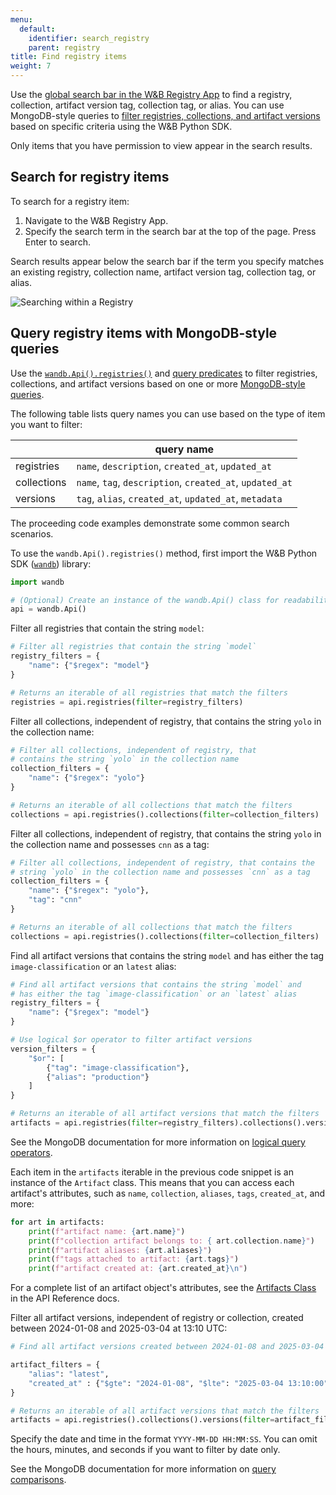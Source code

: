 ```yaml
---
menu:
  default:
    identifier: search_registry
    parent: registry
title: Find registry items 
weight: 7
--- 
```


Use the [global search bar in the W&B Registry App](./search_registry#search-for-registry-items) to find a registry, collection, artifact version tag, collection tag, or alias. You can use MongoDB-style queries to [filter registries, collections, and artifact versions](./search_registry#query-registry-items-with-mongodb-style-queries) based on specific criteria using the W&B Python SDK.


Only items that you have permission to view appear in the search results.

## Search for registry items

To search for a registry item:

1. Navigate to the W&B Registry App.
2. Specify the search term in the search bar at the top of the page. Press Enter to search.

Search results appear below the search bar if the term you specify matches an existing registry, collection name, artifact version tag, collection tag, or alias.

<Frame>
    <img src="/images/registry/search_registry.gif" alt="Searching within a Registry"  />
</Frame>

## Query registry items with MongoDB-style queries

Use the [`wandb.Api().registries()`](/ref/python/public-api/api#registries) and [query predicates](https://www.mongodb.com/docs/manual/reference/glossary/#std-term-query-predicate) to filter registries, collections, and artifact versions based on one or more [MongoDB-style queries](https://www.mongodb.com/docs/compass/current/query/filter/). 

The following table lists query names you can use based on the type of item you want to filter:

| | query name |
| ----- | ----- |
| registries | `name`, `description`, `created_at`, `updated_at` |
| collections | `name`, `tag`, `description`, `created_at`, `updated_at` |
| versions | `tag`, `alias`, `created_at`, `updated_at`, `metadata` |

The proceeding code examples demonstrate some common search scenarios. 

To use the `wandb.Api().registries()` method, first import the W&B Python SDK ([`wandb`](/ref/)) library:
```python
import wandb

# (Optional) Create an instance of the wandb.Api() class for readability
api = wandb.Api()
```

Filter all registries that contain the string `model`:

```python
# Filter all registries that contain the string `model`
registry_filters = {
    "name": {"$regex": "model"}
}

# Returns an iterable of all registries that match the filters
registries = api.registries(filter=registry_filters)
```

Filter all collections, independent of registry, that contains the string `yolo` in the collection name:

```python
# Filter all collections, independent of registry, that 
# contains the string `yolo` in the collection name
collection_filters = {
    "name": {"$regex": "yolo"}
}

# Returns an iterable of all collections that match the filters
collections = api.registries().collections(filter=collection_filters)
```

Filter all collections, independent of registry, that contains the string `yolo` in the collection name and possesses `cnn` as a tag:

```python
# Filter all collections, independent of registry, that contains the
# string `yolo` in the collection name and possesses `cnn` as a tag
collection_filters = {
    "name": {"$regex": "yolo"},
    "tag": "cnn"
}

# Returns an iterable of all collections that match the filters
collections = api.registries().collections(filter=collection_filters)
```

Find all artifact versions that contains the string `model` and has either the tag `image-classification` or an `latest` alias:

```python
# Find all artifact versions that contains the string `model` and 
# has either the tag `image-classification` or an `latest` alias
registry_filters = {
    "name": {"$regex": "model"}
}

# Use logical $or operator to filter artifact versions
version_filters = {
    "$or": [
        {"tag": "image-classification"},
        {"alias": "production"}
    ]
}

# Returns an iterable of all artifact versions that match the filters
artifacts = api.registries(filter=registry_filters).collections().versions(filter=version_filters)
```

See the MongoDB documentation for more information on [logical query operators](https://www.mongodb.com/docs/manual/reference/operator/query-logical/).

Each item in the `artifacts` iterable in the previous code snippet is an instance of the `Artifact` class. This means that you can access each artifact's attributes, such as `name`, `collection`, `aliases`, `tags`, `created_at`, and more:

```python
for art in artifacts:
    print(f"artifact name: {art.name}")
    print(f"collection artifact belongs to: { art.collection.name}")
    print(f"artifact aliases: {art.aliases}")
    print(f"tags attached to artifact: {art.tags}")
    print(f"artifact created at: {art.created_at}\n")
```
For a complete list of an artifact object's attributes, see the [Artifacts Class](/ref/python/experiments/artifact/) in the API Reference docs. 


Filter all artifact versions, independent of registry or collection, created between 2024-01-08 and 2025-03-04 at 13:10 UTC:

```python
# Find all artifact versions created between 2024-01-08 and 2025-03-04 at 13:10 UTC. 

artifact_filters = {
    "alias": "latest",
    "created_at" : {"$gte": "2024-01-08", "$lte": "2025-03-04 13:10:00"},
}

# Returns an iterable of all artifact versions that match the filters
artifacts = api.registries().collections().versions(filter=artifact_filters)
```

Specify the date and time in the format `YYYY-MM-DD HH:MM:SS`. You can omit the hours, minutes, and seconds if you want to filter by date only.

See the MongoDB documentation for more information on [query comparisons](https://www.mongodb.com/docs/manual/reference/operator/query-comparison/).